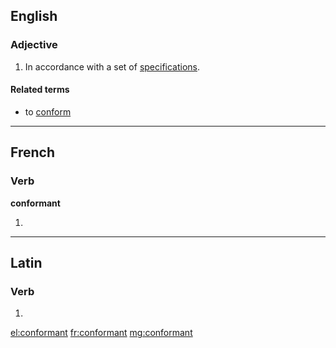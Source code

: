 ==English==

===Adjective===
{{en-adj}}

# In accordance with a set of [[specification]]s.

====Related terms====
* to [[conform]]

----

==French==

===Verb===
'''conformant'''

# {{present participle of|conformer|lang=fr}}

----

==Latin==

===Verb===
{{la-verb-form|conformant}}

# {{conjugation of|conformō||3|p|pres|act|ind|lang=la}}

[[el:conformant]]
[[fr:conformant]]
[[mg:conformant]]